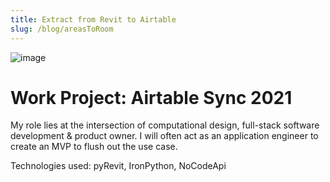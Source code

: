 ```yaml
---
title: Extract from Revit to Airtable
slug: /blog/areasToRoom
---
```


![image](/images/WisconsinRender_320_320.jpg)

# Work Project: Airtable Sync 2021
My role lies at the intersection of computational design, full-stack software development & product owner. I will often act as an application engineer to create an MVP to flush out the use case.

Technologies used: pyRevit, IronPython, NoCodeApi